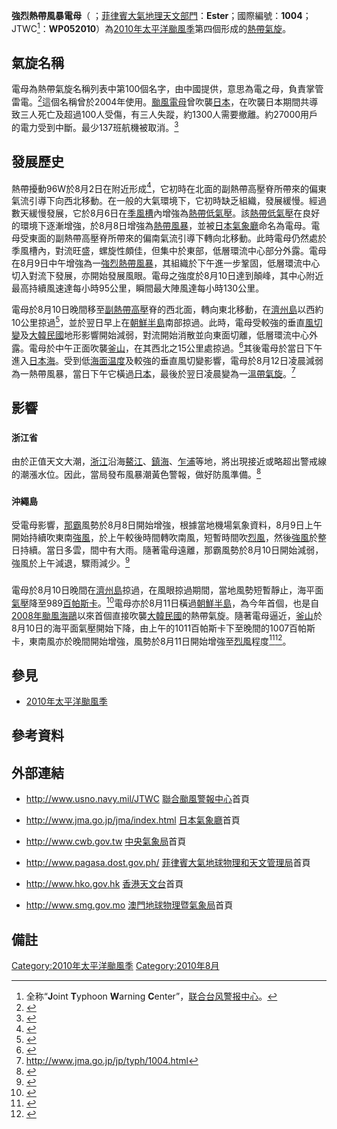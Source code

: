 
{{NoteTA
|G1=TyphoonNew
|G2=Weather
|T=zh-hans:强热带风暴电母 (2010年); zh-hant:強烈熱帶風暴電母 (2010年); zh-hk:強烈熱帶風暴電母 (2010年); zh-tw:強烈熱帶風暴電母 (2010年)
|1=zh-hans:强热带风暴电母; zh-hant:強烈熱帶風暴電母; zh-hk:強烈熱帶風暴電母; zh-tw:強烈熱帶風暴電母
|skin=typhoon
}}
{{颱風基礎資訊
|颱風名稱              = 強烈熱帶風暴電母
|外文名稱              = Severe Tropical Storm Dianmu
|外文語言              = 英語
|代表圖像              = Tropical Storm Dianmu Approaching South Korea on August 10, 2010.jpg
|代表圖像名稱          = 8月10日電母的衛星雲圖
|形成日期              = 2010年8月6日
|轉化日期              = 2010年8月12日
|消散日期              = 2010年8月13日
|十分鐘平均風速JMA        = 50|JMA=knot
|十分鐘平均風速CWB        = 28|CWB=m/s
|十分鐘平均風速KMA        = 31|KMA=m/s
|十分鐘平均風速HKO        = 90
|十分鐘平均風速PAGASA     = 95
|十分鐘平均風速NCHMF      = 90
|二分鐘平均風速           = 30|NMC=m/s
|一分鐘平均風速           = 55|SSHS=knot
|最低氣壓                = 985
|瞬間最大陣風             = 130
|財產損失                = 
|死傷人數                = 
|影響地區                = {{CHN}}<br>{{KOR}}<br>{{JPN}}
|備註                   = 
|颱風路徑圖              = Dianmu 2010 track.png
|風季年份                = 2010
|風季位置                = 太平洋
}}
'''強烈熱帶風暴電母'''（{{lang-en|'''Severe Tropical Storm Dianmu'''}} ；[[菲律賓大氣地球物理和天文管理局|菲律賓大氣地理天文部門]]：'''Ester'''；國際編號：'''1004'''；JTWC<ref>全称“'''J'''oint '''T'''yphoon '''W'''arning '''C'''enter”，[[联合台风警报中心|联合台风警报中心]]。</ref>：'''WP052010'''）為[[2010年太平洋颱風季|2010年太平洋颱風季]]第四個形成的[[熱帶氣旋|熱帶氣旋]]。

== 氣旋名稱 ==
電母為熱帶氣旋名稱列表中第100個名字，由中國提供，意思為電之母，負責掌管雷電。<ref>{{Cite web |url=http://www.weather.gov.hk/informtc/sound/tc_pronunciation2008c.htm#Lao |title=熱帶氣旋名稱的意義 |access-date=2010-08-09 |archive-url=https://web.archive.org/web/20110524191149/http://www.weather.gov.hk/informtc/sound/tc_pronunciation2008c.htm#Lao |archive-date=2011-05-24 |dead-url=yes }}</ref>這個名稱曾於2004年使用。[[颱風電母_(2004年)|颱風電母]]曾吹襲[[日本|日本]]，在吹襲日本期間共導致三人死亡及超過100人受傷，有三人失蹤，約1300人需要撤離。約27000用戶的電力受到中斷。最少137班航機被取消。<ref>{{Cite web |url=http://www.weather.gov.hk/publica/tc/tc2004.pdf |title=香港天文台2004年熱帶氣旋年報第20頁 |access-date=2010-08-09 |archive-url=https://web.archive.org/web/20081121232109/http://www.weather.gov.hk/publica/tc/tc2004.pdf |archive-date=2008-11-21 |dead-url=yes }}</ref>

== 發展歷史 ==
{{NoteUTC+8}}

熱帶擾動96W於8月2日在{{coord|8.0|N|136.0|E}}附近形成<ref>{{Cite web |url=http://www.nrlmry.navy.mil/tc-bin/tc_home2.cgi?PHOT=yes&AGE=Prev&ACTIVES=10-ATL-04L.COLIN%2C10-WPAC-05W.DIANMU%2C10-EPAC-07E.SEVEN%2C10-ATL-93L.INVEST%2C10-ATL-94L.INVEST%2C10-WPAC-96W.INVEST%2C10-WPAC-99W.INVEST&ATCF_BASIN=wp&SIZE=thumb&NAV=tc&ATCF_YR=2010&CURRENT=20100801.2332.mtsat2.x.vis1km_high.96WINVEST.15kts-1010mb-85N-1365E.100pc.jpg&ATCF_NAME=wp052010&MO=AUG&STYLE=tables&YEAR=2010&YR=10&BASIN=WPAC&STORM_NAME=05W.DIANMU&ARCHIVE=active&AREA=pacific%2Fsouthern_hemisphere&DIR=%2FSATPRODUCTS%2FTC%2Ftc10%2FWPAC%2F05W.DIANMU%2Fvis%2Fgeo%2F1km_zoom&TYPE=ssmi&PROD=vis&SUB_PROD=1km_zoom |title=存档副本 |access-date=2022-06-26 |archive-date=2021-02-13 |archive-url=https://web.archive.org/web/20210213101300/https://www.nrlmry.navy.mil/tc-bin/tc_home2.cgi?PHOT=yes&AGE=Prev&ACTIVES=10-ATL-04L.COLIN%2C10-WPAC-05W.DIANMU%2C10-EPAC-07E.SEVEN%2C10-ATL-93L.INVEST%2C10-ATL-94L.INVEST%2C10-WPAC-96W.INVEST%2C10-WPAC-99W.INVEST&ATCF_BASIN=wp&SIZE=thumb&NAV=tc&ATCF_YR=2010&CURRENT=20100801.2332.mtsat2.x.vis1km_high.96WINVEST.15kts-1010mb-85N-1365E.100pc.jpg&ATCF_NAME=wp052010&MO=AUG&STYLE=tables&YEAR=2010&YR=10&BASIN=WPAC&STORM_NAME=05W.DIANMU&ARCHIVE=active&AREA=pacific%2Fsouthern_hemisphere&DIR=%2FSATPRODUCTS%2FTC%2Ftc10%2FWPAC%2F05W.DIANMU%2Fvis%2Fgeo%2F1km_zoom&TYPE=ssmi&PROD=vis&SUB_PROD=1km_zoom }}</ref>，它初時在北面的副熱帶高壓脊所帶來的偏東氣流引導下向西北移動。在一般的大氣環境下，它初時缺乏組織，發展緩慢。經過數天緩慢發展，它於8月6日在[[季風槽|季風槽]]內增強為[[熱帶低氣壓|熱帶低氣壓]]。該[[熱帶低氣壓|熱帶低氣壓]]在良好的環境下逐漸增強，於8月8日增強為[[熱帶風暴|熱帶風暴]]，並被[[日本氣象廳|日本氣象廳]]命名為電母。電母受東面的副熱帶高壓脊所帶來的偏南氣流引導下轉向北移動。此時電母仍然處於季風槽內，對流旺盛，螺旋性頗佳，但集中於東部，低層環流中心部分外露。電母在8月9日中午增強為一[[強烈熱帶風暴|強烈熱帶風暴]]，其組織於下午進一步鞏固，低層環流中心切入對流下發展，亦開始發展風眼。電母之強度於8月10日達到顛峰，其中心附近最高持續風速達每小時95公里，瞬間最大陣風達每小時130公里。

電母於8月10日晚間移至[[副熱帶高壓|副熱帶高壓]]脊的西北面，轉向東北移動，在[[濟州島|濟州島]]以西約10公里掠過<ref>{{Cite web |url=http://www.info.gov.hk/gia/wr/201008/11/P201008110014.htm |title=存档副本 |accessdate=2015-08-07 |archive-date=2015-09-24 |archive-url=https://web.archive.org/web/20150924124214/http://www.info.gov.hk/gia/wr/201008/11/P201008110014.htm |dead-url=no }}</ref>，並於翌日早上在[[朝鮮半島|朝鮮半島]]南部掠過。此時，電母受較強的垂直[[風切變|風切變]]及[[大韓民國|大韓民國]]地形影響開始減弱，對流開始消散並向東面切離，低層環流中心外露。電母於中午正面吹襲[[釜山|釜山]]，在其西北之15公里處掠過。<ref>{{Cite web |url=http://www.info.gov.hk/gia/wr/201008/11/P201008110113.htm |title=存档副本 |accessdate=2015-08-07 |archive-date=2015-09-24 |archive-url=https://web.archive.org/web/20150924124216/http://www.info.gov.hk/gia/wr/201008/11/P201008110113.htm |dead-url=no }}</ref>其後電母於當日下午進入[[日本海|日本海]]。受到低[[海面温度|海面温度]]及較強的垂直風切變影響，電母於8月12日凌晨減弱為一熱帶風暴，當日下午它橫過[[日本|日本]]，最後於翌日凌晨變為一[[溫帶氣旋|溫帶氣旋]]。<ref>http://www.jma.go.jp/jp/typh/1004.html{{dead link|date=2017年12月 |bot=InternetArchiveBot |fix-attempted=yes }}</ref>

== 影響 ==
==={{CHN}}===
====浙江省====
由於正值天文大潮，[[浙江|浙江]]沿海[[鰲江|鰲江]]、[[鎮海|鎮海]]、[[乍浦|乍浦]]等地，將出現接近或略超出警戒線的潮漲水位。因此，當局發布風暴潮黃色警報，做好防風準備。<ref>{{Cite web |url=http://www.881903.com/Page/ZH-TW/newsdetail.aspx?ItemId=267255&csid=261_341 |title=颱風電母形成浙江省氣象局料影響不大 |accessdate=2010-08-09 |archive-date=2015-05-18 |archive-url=https://web.archive.org/web/20150518080648/http://www.881903.com/Page/ZH-TW/newsdetail.aspx?ItemId=267255&csid=261_341 |dead-url=no }}</ref>

==={{JPN}}===
====沖繩島==== 
受電母影響，[[那霸|那霸]]風勢於8月8日開始增強，根據當地機場氣象資料，8月9日上午開始持續吹東南[[強風|強風]]，於上午較後時間轉吹南風，短暫時間吹[[烈風|烈風]]，然後[[強風|強風]]於整日持續。當日多雲，間中有大雨。隨著電母遠離，那霸風勢於8月10日開始減弱，強風於上午減退，驟雨減少。<ref>{{Cite web |url=http://www.wunderground.com/history/airport/ROAH/2010/8/9/DailyHistory.html?req_city=NA&req_state=NA&req_statename=NA |title=存档副本 |accessdate=2010-08-10 |archive-date=2015-05-19 |archive-url=https://web.archive.org/web/20150519201339/http://www.wunderground.com/history/airport/ROAH/2010/8/9/DailyHistory.html?req_city=NA&req_state=NA&req_statename=NA |dead-url=no }}</ref>

==={{KOR}}===
電母於8月10日晚間在[[濟州島|濟州島]]掠過，在風眼掠過期間，當地風勢短暫靜止，海平面[[氣壓|氣壓]]降至989[[百帕斯卡|百帕斯卡]]。<ref>{{Cite web |url=http://www.wunderground.com/history/airport/RKPC/2010/8/10/DailyHistory.html?req_city=NA&req_state=NA&req_statename=NA&theprefset=SHOWMETAR&theprefvalue=1 |title=存档副本 |accessdate=2010-08-10 |archive-date=2015-05-19 |archive-url=https://web.archive.org/web/20150519201347/http://www.wunderground.com/history/airport/RKPC/2010/8/10/DailyHistory.html?req_city=NA&req_state=NA&req_statename=NA&theprefset=SHOWMETAR&theprefvalue=1 |dead-url=no }}</ref>電母亦於8月11日橫過[[朝鮮半島|朝鮮半島]]，為今年首個，也是自[[颱風海鷗_(2008年)|2008年颱風海鷗]]以來首個直接吹襲[[大韓民國|大韓民國]]的熱帶氣旋。隨著電母逼近，[[釜山|釜山]]於8月10日的海平面氣壓開始下降，由上午的1011百帕斯卡下至晚間的1007百帕斯卡，東南風亦於晚間開始增強，風勢於8月11日開始增強至[[烈風|烈風]]程度<ref>{{Cite web |url=http://www.wunderground.com/history/station/47159/2010/8/10/DailyHistory.html?req_city=NA&req_state=NA&req_statename=NA |title=存档副本 |accessdate=2010-08-10 |archive-date=2015-05-19 |archive-url=https://web.archive.org/web/20150519201344/http://www.wunderground.com/history/station/47159/2010/8/10/DailyHistory.html?req_city=NA&req_state=NA&req_statename=NA |dead-url=no }}</ref><ref>{{Cite web |url=http://www.wunderground.com/history/station/47159/2010/8/11/DailyHistory.html |title=存档副本 |accessdate=2010-08-11 |archive-date=2015-05-19 |archive-url=https://web.archive.org/web/20150519201342/http://www.wunderground.com/history/station/47159/2010/8/11/DailyHistory.html |dead-url=no }}</ref>。

== 參見 ==
* [[2010年太平洋颱風季|2010年太平洋颱風季]]

== 參考資料 ==
{{reflist|2}}

==外部連結==
*{{en}}http://www.usno.navy.mil/JTWC {{Wayback|url=http://www.usno.navy.mil/JTWC |date=20100301105349 }}  [[聯合颱風警報中心|聯合颱風警報中心]]首頁
*{{ja}}http://www.jma.go.jp/jma/index.html {{Wayback|url=http://www.jma.go.jp/jma/index.html |date=20110320125420 }} [[日本氣象廳|日本氣象廳]]首頁
*{{zh-tw}}http://www.cwb.gov.tw {{Wayback|url=http://www.cwb.gov.tw/ |date=20181025071210 }} [[中央氣象局|中央氣象局]]首頁
*{{en}}http://www.pagasa.dost.gov.ph/ {{Wayback|url=http://www.pagasa.dost.gov.ph/ |date=20081216234000 }} [[菲律賓大氣地球物理和天文管理局|菲律賓大氣地球物理和天文管理局]]首頁
*{{zh-hk}}http://www.hko.gov.hk {{Wayback|url=http://www.hko.gov.hk/ |date=20110224003313 }} [[香港天文台|香港天文台]]首頁
*{{zh-hk}}http://www.smg.gov.mo {{Wayback|url=http://www.smg.gov.mo/ |date=20140517030343 }} [[澳門地球物理暨氣象局|澳門地球物理暨氣象局]]首頁
<!--討論區，非官方網站都不適宜放進維基百科，以及看編者參照上年或之前颱風條目，不用在外部連結太詳細連明關於有關颱風連結，因為往往颱風過後，網站連結會有移動-->
<!--在外部連結，不宜列出非官方部連結，因為往往可能以維基作廣告宣傳用途，而且在參照上年或之前颱風條目-->


== 備註 ==
<div class="references-small">
<references group="註" />
</div>

{{2010 Pacific typhoon season buttons}}

[[Category:2010年太平洋颱風季|Category:2010年太平洋颱風季]]
[[Category:2010年8月|Category:2010年8月]]